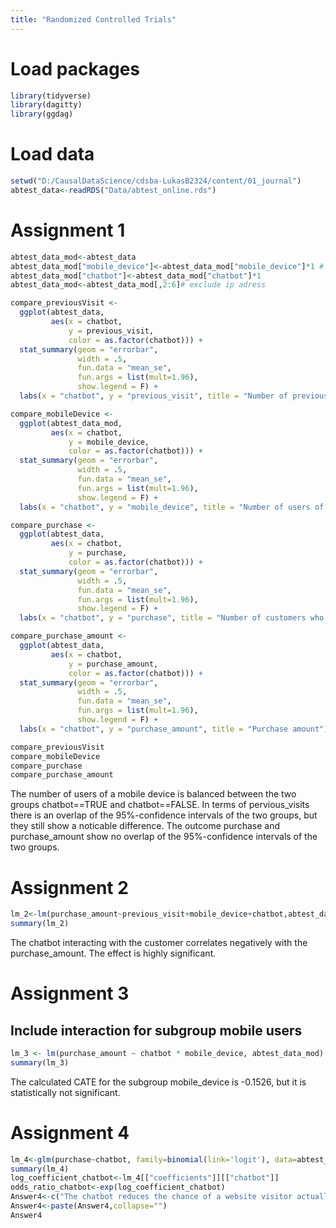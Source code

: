 ```yaml
---
title: "Randomized Controlled Trials"
---
```


# Load packages
```r
library(tidyverse)
library(dagitty)
library(ggdag)
```

# Load data
```r
setwd("D:/CausalDataScience/cdsba-LukasB2324/content/01_journal")
abtest_data<-readRDS("Data/abtest_online.rds")
```


# Assignment 1
```r
abtest_data_mod<-abtest_data
abtest_data_mod["mobile_device"]<-abtest_data_mod["mobile_device"]*1 # convert logical values to numeric vauels 0 and 1
abtest_data_mod["chatbot"]<-abtest_data_mod["chatbot"]*1
abtest_data_mod<-abtest_data_mod[,2:6]# exclude ip adress

compare_previousVisit <- 
  ggplot(abtest_data, 
         aes(x = chatbot, 
             y = previous_visit, 
             color = as.factor(chatbot))) +
  stat_summary(geom = "errorbar", 
               width = .5,
               fun.data = "mean_se", 
               fun.args = list(mult=1.96),
               show.legend = F) +
  labs(x = "chatbot", y = "previous_visit", title = "Number of previous visits")

compare_mobileDevice <- 
  ggplot(abtest_data_mod, 
         aes(x = chatbot, 
             y = mobile_device, 
             color = as.factor(chatbot))) +
  stat_summary(geom = "errorbar", 
               width = .5,
               fun.data = "mean_se", 
               fun.args = list(mult=1.96),
               show.legend = F) +
  labs(x = "chatbot", y = "mobile_device", title = "Number of users of a mobile device")

compare_purchase <- 
  ggplot(abtest_data, 
         aes(x = chatbot, 
             y = purchase, 
             color = as.factor(chatbot))) +
  stat_summary(geom = "errorbar", 
               width = .5,
               fun.data = "mean_se", 
               fun.args = list(mult=1.96),
               show.legend = F) +
  labs(x = "chatbot", y = "purchase", title = "Number of customers who purchase")

compare_purchase_amount <- 
  ggplot(abtest_data, 
         aes(x = chatbot, 
             y = purchase_amount, 
             color = as.factor(chatbot))) +
  stat_summary(geom = "errorbar", 
               width = .5,
               fun.data = "mean_se", 
               fun.args = list(mult=1.96),
               show.legend = F) +
  labs(x = "chatbot", y = "purchase_amount", title = "Purchase amount")

compare_previousVisit
compare_mobileDevice
compare_purchase
compare_purchase_amount
```
The number of users of a mobile device is balanced between the two groups chatbot==TRUE and chatbot==FALSE. In terms of pervious_visits there is an overlap of the 95%-confidence intervals of the two groups, but they still show a noticable difference. The outcome purchase and purchase_amount show no overlap of the 95%-confidence intervals of the two groups.



# Assignment 2
```r
lm_2<-lm(purchase_amount~previous_visit+mobile_device+chatbot,abtest_data_mod)
summary(lm_2)
```
The chatbot interacting with the customer correlates negatively with the purchase_amount. The effect is highly significant.


# Assignment 3
## Include interaction for subgroup mobile users
```r
lm_3 <- lm(purchase_amount ~ chatbot * mobile_device, abtest_data_mod)
summary(lm_3)
```
The calculated CATE for the subgroup mobile_device is -0.1526, but it is statistically not significant.



# Assignment 4
```r
lm_4<-glm(purchase~chatbot, family=binomial(link='logit'), data=abtest_data_mod)
summary(lm_4)
log_coefficient_chatbot<-lm_4[["coefficients"]][["chatbot"]]
odds_ratio_chatbot<-exp(log_coefficient_chatbot)
Answer4<-c("The chatbot reduces the chance of a website visitor actually purchasing by ",round((1-odds_ratio_chatbot)*100,1),"%. It seems that the chatbot annoys the customers.")
Answer4<-paste(Answer4,collapse="")
Answer4
```
